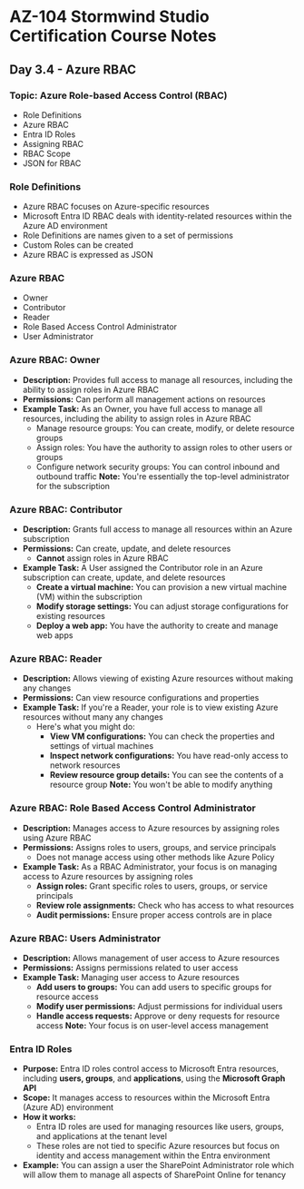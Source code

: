 # AZ-104 Stormwind Studio Certification Course Notes
## Day 3.4 - Azure RBAC

### Topic: Azure Role-based Access Control (RBAC)
* Role Definitions
* Azure RBAC
* Entra ID Roles
* Assigning RBAC
* RBAC Scope
* JSON for RBAC

### Role Definitions
* Azure RBAC focuses on Azure-specific resources
* Microsoft Entra ID RBAC deals with identity-related resources within the Azure AD environment
* Role Definitions are names given to a set of permissions
* Custom Roles can be created
* Azure RBAC is expressed as JSON

### Azure RBAC
* Owner
* Contributor
* Reader
* Role Based Access Control Administrator
* User Administrator

### Azure RBAC: Owner
* **Description:** Provides full access to manage all resources, including the ability to assign roles in Azure RBAC
* **Permissions:** Can perform all management actions on resources
* **Example Task:** As an Owner, you have full access to manage all resources, including the ability to assign roles in Azure RBAC
	* Manage resource groups: You can create, modify, or delete resource groups
	* Assign roles: You have the authority to assign roles to other users or groups
	* Configure network security groups: You can control inbound and outbound traffic
**Note:** You're essentially the top-level administrator for the subscription

### Azure RBAC: Contributor
* **Description:** Grants full access to manage all resources within an Azure subscription
* **Permissions:** Can create, update, and delete resources
	* **Cannot** assign roles in Azure RBAC
* **Example Task:** A User assigned the Contributor role in an Azure subscription can create, update, and delete resources
	* **Create a virtual machine:** You can provision a new virtual machine (VM) within the subscription
	* **Modify storage settings:** You can adjust storage configurations for existing resources
	* **Deploy a web app:** You have the authority to create and manage web apps

### Azure RBAC: Reader
* **Description:** Allows viewing of existing Azure resources without making any changes
* **Permissions:** Can view resource configurations and properties
* **Example Task:** If you're a Reader, your role is to view existing Azure resources without many any changes
	* Here's what you might do:
		* **View VM configurations:** You can check the properties and settings of virtual machines
		* **Inspect network configurations:** You have read-only access to network resources
		* **Review resource group details:** You can see the contents of a resource group
**Note:** You won't be able to modify anything

### Azure RBAC: Role Based Access Control Administrator
* **Description:** Manages access to Azure resources by assigning roles using Azure RBAC
* **Permissions:** Assigns roles to users, groups, and service principals
	* Does not manage access using other methods like Azure Policy
* **Example Task:** As a RBAC Administrator, your focus is on managing access to Azure resources by assigning roles
	* **Assign roles:** Grant specific roles to users, groups, or service principals
	* **Review role assignments:** Check who has access to what resources
	* **Audit permissions:** Ensure proper access controls are in place

### Azure RBAC: Users Administrator
* **Description:** Allows management of user access to Azure resources
* **Permissions:** Assigns permissions related to user access
* **Example Task:** Managing user access to Azure resources
	* **Add users to groups:** You can add users to specific groups for resource access
	* **Modify user permissions:** Adjust permissions for individual users
	* **Handle access requests:** Approve or deny requests for resource access
**Note:** Your focus is on user-level access management

### Entra ID Roles
* **Purpose:** Entra ID roles control access to Microsoft Entra resources, including **users, groups**, and **applications**, using the **Microsoft Graph API**
* **Scope:** It manages access to resources within the Microsoft Entra (Azure AD) environment
* **How it works:**
	* Entra ID roles are used for managing resources like users, groups, and applications at the tenant level
	* These roles are not tied to specific Azure resources but focus on identity and access management within the Entra environment
* **Example:** You can assign a user the SharePoint Administrator role which will allow them to manage all aspects of SharePoint Online for tenancy